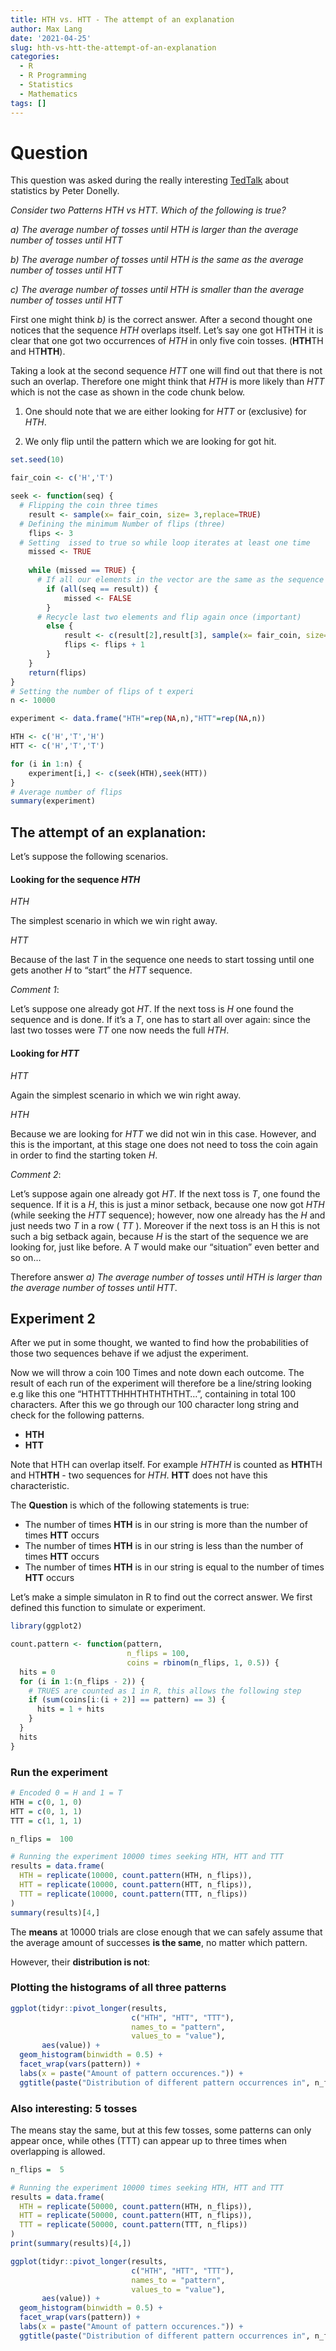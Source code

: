 ```yaml
---
title: HTH vs. HTT - The attempt of an explanation
author: Max Lang
date: '2021-04-25'
slug: hth-vs-htt-the-attempt-of-an-explanation
categories:
  - R
  - R Programming
  - Statistics
  - Mathematics
tags: []
---
```

# Question
This question was asked during the really interesting [TedTalk](https://www.ted.com/talks/peter_donnelly_how_juries_are_fooled_by_statistics?language=de) about statistics by Peter Donelly.

_Consider two Patterns HTH vs HTT. Which of the following is true?_

_a) The average number of tosses until HTH is larger than the average number of tosses until HTT_

_b) The average number of tosses until HTH is the same as the average number of tosses until HTT_

_c) The average number of tosses until HTH is smaller than the average number of tosses until HTT_

First one might think _b)_ is the correct answer. 
After a second thought one notices that the sequence _HTH_ overlaps itself. Let's say one got HTHTH it is clear that one got two occurrences of _HTH_ in only five coin tosses. (**HTH**TH and HT**HTH**).

Taking a look at the second sequence _HTT_ one will find out that there is not such an overlap.
Therefore one might think that _HTH_ is more likely than _HTT_ which is not the case as shown in the code chunk below.

1. One should note that we are either looking for _HTT_ or (exclusive) for _HTH_. 

2. We only flip until the pattern which we are looking for got hit.

```r
set.seed(10)

fair_coin <- c('H','T')

seek <- function(seq) {
  # Flipping the coin three times
    result <- sample(x= fair_coin, size= 3,replace=TRUE)
  # Defining the minimum Number of flips (three)
    flips <- 3
  # Setting  issed to true so while loop iterates at least one time
    missed <- TRUE
  
    while (missed == TRUE) {
      # If all our elements in the vector are the same as the sequence we seek stop the loop
        if (all(seq == result)) {
            missed <- FALSE
        }
      # Recycle last two elements and flip again once (important)
        else {
            result <- c(result[2],result[3], sample(x= fair_coin, size= 1, replace= TRUE))
            flips <- flips + 1
        }
    }
    return(flips)
}
# Setting the number of flips of t experi
n <- 10000

experiment <- data.frame("HTH"=rep(NA,n),"HTT"=rep(NA,n))

HTH <- c('H','T','H')
HTT <- c('H','T','T')

for (i in 1:n) {
    experiment[i,] <- c(seek(HTH),seek(HTT))    
}
# Average number of flips
summary(experiment)
```

## The attempt of an explanation:

Let's suppose the following scenarios.

#### Looking for the sequence _HTH_

*HTH*

The simplest scenario in which we win right away.

*HTT*

Because of the last _T_ in the sequence one needs to start tossing until one gets another _H_ to "start" the _HTT_ sequence.

_Comment 1_: 

Let's suppose one already got _HT_. If the next toss is _H_ one found the sequence and is done. If it's a _T_,  one has to start all over again: since the last two tosses were _TT_ one now needs the full _HTH_.

#### Looking for _HTT_

*HTT*

Again the simplest scenario in which we win right away.

*HTH*

Because we are looking for _HTT_ we did not win in this case. However, and this is the important, at this stage one does not need to toss the coin again in order to find the starting token _H_.

_Comment 2_: 

Let's suppose again one already got _HT_. If the next toss is _T_, one found the sequence. If it is a _H_, this is just a minor setback, because one now got _HTH_ (while seeking the _HTT_ sequence); however, now one already has the _H_ and just needs two _T_ in a row ( _TT_ ). Moreover if the next toss is an H this is not such a big setback again, because _H_ is the start of the sequence we are looking for, just like before. A _T_ would make our "situation" even better and so on... 

Therefore answer _a) The average number of tosses until HTH is larger than the average number of tosses until HTT_.

## Experiment 2

After we put in some thought, we wanted to find how the probabilities of those two sequences behave if we adjust the experiment.

Now we will throw a coin 100 Times and note down each outcome. The result of each run of the experiment will therefore be a line/string looking e.g like this  one "HTHTTTHHHTHTHTHTHT...", containing in total 100 characters. After this we go through our 100 character long string and check for the following patterns. 

* **HTH**
* **HTT**

Note that HTH can overlap itself. For example _HTHTH_ is counted as **HTH**TH and HT**HTH** -  two sequences for *HTH*. **HTT** does not have this characteristic. 

The **Question** is which of the following statements is true:

* The number of times **HTH** is in our string is more than the number of times **HTT** occurs
* The number of times **HTH** is in our string is less than the number of times **HTT** occurs
* The number of times **HTH** is in our string is equal to the number of times **HTT** occurs

Let's make a simple simulaton in R to find out the correct answer. We first defined this function to simulate or experiment.
```r
library(ggplot2)

count.pattern <- function(pattern,
                          n_flips = 100,
                          coins = rbinom(n_flips, 1, 0.5)) {
  hits = 0
  for (i in 1:(n_flips - 2)) {
    # TRUES are counted as 1 in R, this allows the following step
    if (sum(coins[i:(i + 2)] == pattern) == 3) {
      hits = 1 + hits
    }
  }
  hits
}
```


### Run the experiment 
```r

# Encoded 0 = H and 1 = T
HTH = c(0, 1, 0)
HTT = c(0, 1, 1)
TTT = c(1, 1, 1)

n_flips =  100

# Running the experiment 10000 times seeking HTH, HTT and TTT
results = data.frame(
  HTH = replicate(10000, count.pattern(HTH, n_flips)),
  HTT = replicate(10000, count.pattern(HTT, n_flips)),
  TTT = replicate(10000, count.pattern(TTT, n_flips))
)
summary(results)[4,]

```
The **means** at 10000 trials are close enough that we can safely assume that
the average amount of successes **is the same**, no matter which pattern.

However, their **distribution is not**:

### Plotting the histograms of all three patterns  
```r
ggplot(tidyr::pivot_longer(results,
                           c("HTH", "HTT", "TTT"),
                           names_to = "pattern",
                           values_to = "value"),
       aes(value)) +
  geom_histogram(binwidth = 0.5) +
  facet_wrap(vars(pattern)) +
  labs(x = paste("Amount of pattern occurences.")) +
  ggtitle(paste("Distribution of different pattern occurrences in", n_flips, "coin tosses."))

```


### Also interesting: 5 tosses

The means stay the same, but at this few tosses, some patterns can only appear
once, while othes (TTT) can appear up to three times when overlapping is allowed.
```r
n_flips =  5

# Running the experiment 10000 times seeking HTH, HTT and TTT
results = data.frame(
  HTH = replicate(50000, count.pattern(HTH, n_flips)),
  HTT = replicate(50000, count.pattern(HTT, n_flips)),
  TTT = replicate(50000, count.pattern(TTT, n_flips))
)
print(summary(results)[4,])

ggplot(tidyr::pivot_longer(results,
                           c("HTH", "HTT", "TTT"),
                           names_to = "pattern",
                           values_to = "value"),
       aes(value)) +
  geom_histogram(binwidth = 0.5) +
  facet_wrap(vars(pattern)) +
  labs(x = paste("Amount of pattern occurences.")) +
  ggtitle(paste("Distribution of different pattern occurrences in", n_flips, "coin tosses."))
```